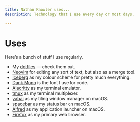 ```yaml
---
title: Nathan Knowler uses...
description: Technology that I use every day or most days.

---
```

# Uses

Here’s a bunch of stuff I use regularly.

* My [dotfiles](https://github.com/knowler/dotfiles) — check them out.
* [Neovim](https://neovim.io/) for editing any sort of text, but also as a merge tool.
* [Iceberg](https://cocopon.github.io/iceberg.vim/) as my colour scheme for pretty much everything.
* [Dank Mono](https://gumroad.com/l/dank-mono) is the font I use for code.
* [Alacritty](https://github.com/alacritty/alacritty) as my terminal emulator.
* [tmux](https://github.com/tmux/tmux) as my terminal multiplexer.
* [yabai](https://github.com/koekeishiya/yabai) as my tiling window manager on macOS.
* [spacebar](https://github.com/cmacrae/spacebar) as my status bar on macOS.
* [Alfred](https://www.alfredapp.com/) as my application launcher on macOS.
* [Firefox](https://www.mozilla.org/firefox/) as my primary web browser.